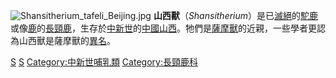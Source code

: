 {{Otheruses|subject=山西獸屬 (Shansitherium)|other=[[山西獸屬_(Shansiodon)|山西獸屬 (Shansiodon)]]|山西獸屬}}
{{Automatic taxobox
| taxon = Shansitherium
| fossil_range = 晚[[中新世|中新世]]
| image = Shansitherium fuguensis.JPG
| image_caption = 
| authority = 
| subdivision_ranks = [[種|種]]
| subdivision = 
* [[府谷山西獸|府谷山西獸]] ''S. fuguensis''
*''S. tateli''
*''S. quadricornis''
}}
[[File:Shansitherium_tafeli_Beijing.jpg|thumb]]
'''山西獸'''（''Shansitherium''）是已[[滅絕|滅絕]]的[[駝鹿|駝鹿]]或像[[鹿|鹿]]的[[長頸鹿|長頸鹿]]，生存於[[中新世|中新世]]的[[中國|中國]][[山西|山西]]。牠們是[[薩摩獸|薩摩獸]]的近親，一些學者更認為山西獸是薩摩獸的[[異名|異名]]。
{{長頸鹿科}}
{{Taxonbar}}
{{Paleo-eventoedungulate-stub}}
[[Category:山西獸屬|S]]
[[Category:古動物|S]]
[[Category:中新世哺乳類|Category:中新世哺乳類]]
[[Category:長頸鹿科|Category:長頸鹿科]]